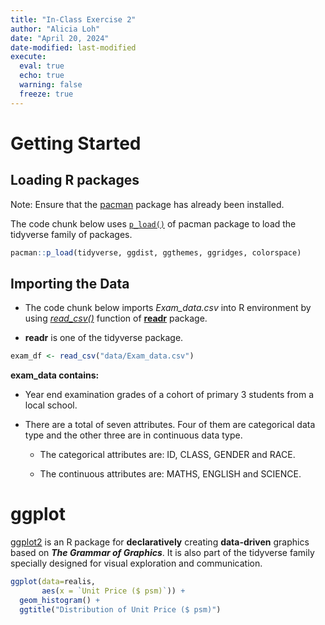```yaml
---
title: "In-Class Exercise 2"
author: "Alicia Loh"
date: "April 20, 2024"
date-modified: last-modified
execute: 
  eval: true
  echo: true
  warning: false
  freeze: true
---
```


# Getting Started

## Loading R packages

Note: Ensure that the [pacman](https://cran.r-project.org/web/packages/pacman/) package has already been installed.

The code chunk below uses [`p_load()`](https://www.rdocumentation.org/packages/pacman/versions/0.5.1/topics/p_load) of pacman package to load the tidyverse family of packages.

```r
pacman::p_load(tidyverse, ggdist, ggthemes, ggridges, colorspace)
```

## Importing the Data

-   The code chunk below imports *Exam_data.csv* into R environment by using [*read_csv()*](https://readr.tidyverse.org/reference/read_delim.html) function of [**readr**](https://readr.tidyverse.org/) package.

-   **readr** is one of the tidyverse package.

```r
exam_df <- read_csv("data/Exam_data.csv")
```

**exam_data contains:**

-   Year end examination grades of a cohort of primary 3 students from a local school.

-   There are a total of seven attributes. Four of them are categorical data type and the other three are in continuous data type.

    -   The categorical attributes are: ID, CLASS, GENDER and RACE.

    -   The continuous attributes are: MATHS, ENGLISH and SCIENCE.

# ggplot

[ggplot2](https://ggplot2.tidyverse.org/) is an R package for **declaratively** creating **data-driven** graphics based on ***The Grammar of Graphics***. It is also part of the tidyverse family specially designed for visual exploration and communication.

```r
ggplot(data=realis, 
       aes(x = `Unit Price ($ psm)`)) +
  geom_histogram() +
  ggtitle("Distribution of Unit Price ($ psm)")
```
